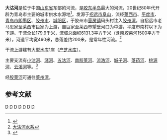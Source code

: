 '''大沽河'''是位于中国[[山东省|山东省]]东部的河流，是[[胶东半岛|胶东半岛]]最大的河流，20世纪80年代开辟为青岛市主要的城市供水水源地<ref>{{cite journal |title=浅析地下水库对大沽河水源地的保护作用 |author=周全明，李其春，孙万义 |journal=山东水利 |year=2003 |volume= |issue=3 |pages= |url=http://d.wanfangdata.com.cn/Periodical_sdsl200303027.aspx |access-date=2010-09-23 |archive-date=2015-07-03 |archive-url=https://web.archive.org/web/20150703230234/http://d.wanfangdata.com.cn/Periodical_sdsl200303027.aspx |dead-url=no }}</ref>。发源于[[招远市|招远市]][[阜山|阜山]]，流经[[莱西市|莱西市]]、[[平度市|平度市]]、[[青岛市|青岛市]][[即墨区|即墨区]]、[[胶州市|胶州市]]、[[城阳区|城阳区]]，于胶州市[[营房镇|营房镇]]码头村注入[[胶州湾|胶州湾]]。自招远市老马思家至莱西市巨家为上游，自巨家至莱西市望壁河口为中游，平度市南村以下为下游。干流全长179.9千米，流域总面积6131.3平方千米（含[[南胶莱河|南胶莱河]]1500平方千米），河道平均宽460米，总落差约200米，是常年性河流。<ref>[http://read.qingdao.gov.cn/shizhi.nsf/f4e0fbd36aa4be10482567b3001fc1d0/1b1ffb74d4810fa048256700000a1b6f?OpenDocument 大沽河水系]{{dead link|date=2017年12月 |bot=InternetArchiveBot |fix-attempted=yes }}</ref>

干流上游建有大型水库1座（[[产芝水库|产芝水库]]）。

主要支流有[[小沽河|小沽河]]、[[潴河|潴河]]、[[五沽河|五沽河]]、[[南胶莱河|南胶莱河]]、[[流浩河|流浩河]]、[[城子河_(山东)|城子河]]、[[落药河|落药河]]、[[桃源河|桃源河]]、[[云溪河|云溪河]]等。<ref>{{cite journal |title=采用直接法推求大沽河干流设计洪水的分析 |author=张敏，盛茂刚，袁月平 |journal=山东水利 |year=2006 |volume= |issue=8 |pages=83-84 |url=http://www.cqvip.com/qk/95052a/2006008/22496186.html |access-date=2010-09-23 |archive-date=2021-04-10 |archive-url=https://web.archive.org/web/20210410140600/http://www.cqvip.com/qk/95052a/2006008/22496186.html |dead-url=no }}</ref>

经[[胶莱河|胶莱河]]可通往[[莱州湾|莱州湾]]。

==参考文献==
{{reflist}}

{{山东沿海诸河}}
{{Shandong topics}}

[[Category:青岛河流|D]]
[[Category:胶东半岛|D]]
[[Category:招远市|D]]
[[Category:莱西市|D]]
[[Category:即墨区|D]]
[[Category:胶州市|D]]
[[Category:平度市|D]]